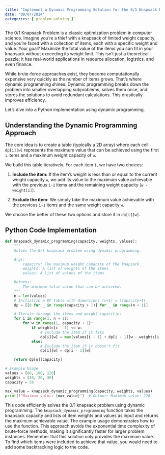 ```yaml
---
title: "Implement a Dynamic Programming Solution for the 0/1 Knapsack Problem"
date: "09/07/2024"
categories: [ problem-solving ]
---
```


The 0/1 Knapsack Problem is a classic optimization problem in computer science.  Imagine you're a thief with a knapsack of limited weight capacity, and you're faced with a collection of items, each with a specific weight and value. Your goal?  Maximize the total value of the items you can fit in your knapsack without exceeding its weight limit.  This isn't just a theoretical puzzle; it has real-world applications in resource allocation, logistics, and even finance.

While brute-force approaches exist, they become computationally expensive very quickly as the number of items grows. That's where dynamic programming shines.  Dynamic programming breaks down the problem into smaller overlapping subproblems, solves them once, and stores the solutions to avoid redundant calculations.  This drastically improves efficiency.

Let's dive into a Python implementation using dynamic programming.

## Understanding the Dynamic Programming Approach

The core idea is to create a table (typically a 2D array) where each cell `dp[i][w]` represents the maximum value that can be achieved using the first `i` items and a maximum weight capacity of `w`.

We build this table iteratively.  For each item `i`, we have two choices:

1. **Include the item:** If the item's weight is less than or equal to the current weight capacity `w`, we add its value to the maximum value achievable with the previous `i-1` items and the remaining weight capacity (`w - weight[i]`).

2. **Exclude the item:**  We simply take the maximum value achievable with the previous `i-1` items and the same weight capacity `w`.

We choose the better of these two options and store it in `dp[i][w]`.

## Python Code Implementation

```python
def knapsack_dynamic_programming(capacity, weights, values):
    """
    Solves the 0/1 knapsack problem using dynamic programming.

    Args:
        capacity: The maximum weight capacity of the knapsack.
        weights: A list of weights of the items.
        values: A list of values of the items.

    Returns:
        The maximum total value that can be achieved.
    """
    n = len(values)
    # Initialize a DP table with dimensions (n+1) x (capacity+1)
    dp = [[0 for _ in range(capacity + 1)] for _ in range(n + 1)]

    # Iterate through the items and weight capacities
    for i in range(1, n + 1):
        for w in range(1, capacity + 1):
            if weights[i - 1] <= w:
                # Include the item if it fits
                dp[i][w] = max(values[i - 1] + dp[i - 1][w - weights[i - 1]], dp[i - 1][w])
            else:
                # Exclude the item if it doesn't fit
                dp[i][w] = dp[i - 1][w]

    return dp[n][capacity]

# Example Usage
values = [60, 100, 120]
weights = [10, 20, 30]
capacity = 50

max_value = knapsack_dynamic_programming(capacity, weights, values)
print(f"Maximum value: {max_value}")  # Output: Maximum value: 220

```

This code efficiently solves the 0/1 knapsack problem using dynamic programming.  The `knapsack_dynamic_programming` function takes the knapsack capacity and lists of item weights and values as input and returns the maximum achievable value. The example usage demonstrates how to use the function.  This approach avoids the exponential time complexity of brute-force methods, making it significantly faster for larger problem instances.  Remember that this solution only provides the maximum value.  To find which items were included to achieve that value, you would need to add some backtracking logic to the code.

